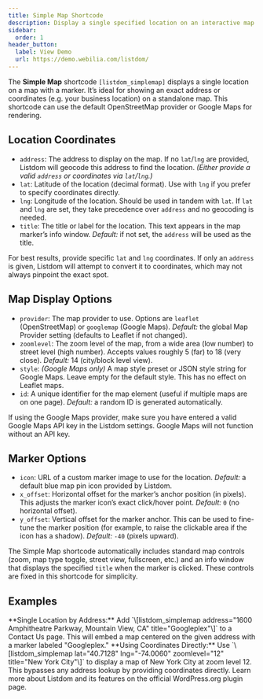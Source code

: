 ```yaml
---
title: Simple Map Shortcode
description: Display a single specified location on an interactive map with a custom marker.
sidebar:
  order: 1
header_button:
  label: View Demo
  url: https://demo.webilia.com/listdom/
---
```



The **Simple Map** shortcode `[listdom_simplemap]` displays a single location on a map with a marker. It’s ideal for showing an exact address or coordinates (e.g. your business location) on a standalone map. This shortcode can use the default OpenStreetMap provider or Google Maps for rendering.

## Location Coordinates

- `address`: The address to display on the map. If no `lat`/`lng` are provided, Listdom will geocode this address to find the location. *(Either provide a valid `address` or coordinates via `lat`/`lng`.)*
- `lat`: Latitude of the location (decimal format). Use with `lng` if you prefer to specify coordinates directly.
- `lng`: Longitude of the location. Should be used in tandem with `lat`. If `lat` and `lng` are set, they take precedence over `address` and no geocoding is needed.
- `title`: The title or label for the location. This text appears in the map marker’s info window. *Default:* if not set, the `address` will be used as the title.

<Aside type="tip">
For best results, provide specific <code>lat</code> and <code>lng</code> coordinates. If only an <code>address</code> is given, Listdom will attempt to convert it to coordinates, which may not always pinpoint the exact spot.
</Aside>

## Map Display Options

- `provider`: The map provider to use. Options are `leaflet` (OpenStreetMap) or `googlemap` (Google Maps). *Default:* the global Map Provider setting (defaults to Leaflet if not changed).
- `zoomlevel`: The zoom level of the map, from a wide area (low number) to street level (high number). Accepts values roughly 5 (far) to 18 (very close). *Default:* 14 (city/block level view).
- `style`: *(Google Maps only)* A map style preset or JSON style string for Google Maps. Leave empty for the default style. This has no effect on Leaflet maps.
- `id`: A unique identifier for the map element (useful if multiple maps are on one page). *Default:* a random ID is generated automatically.

<Aside type="note">
If using the Google Maps provider, make sure you have entered a valid Google Maps API key in the Listdom settings. Google Maps will not function without an API key.
</Aside>

## Marker Options

- `icon`: URL of a custom marker image to use for the location. *Default:* a default blue map pin icon provided by Listdom.
- `x_offset`: Horizontal offset for the marker’s anchor position (in pixels). This adjusts the marker icon’s exact click/hover point. *Default:* `0` (no horizontal offset).
- `y_offset`: Vertical offset for the marker anchor. This can be used to fine-tune the marker position (for example, to raise the clickable area if the icon has a shadow). *Default:* `-40` (pixels upward).

The Simple Map shortcode automatically includes standard map controls (zoom, map type toggle, street view, fullscreen, etc.) and an info window that displays the specified `title` when the marker is clicked. These controls are fixed in this shortcode for simplicity.

## Examples

<CardGrid>
  <Card>
    **Single Location by Address:**  
    Add `\[listdom_simplemap address="1600 Amphitheatre Parkway, Mountain View, CA" title="Googleplex"\]` to a Contact Us page. This will embed a map centered on the given address with a marker labeled "Googleplex."
  </Card>
  <Card>
    **Using Coordinates Directly:**  
    Use `\[listdom_simplemap lat="40.7128" lng="-74.0060" zoomlevel="12" title="New York City"\]` to display a map of New York City at zoom level 12. This bypasses any address lookup by providing coordinates directly.
  </Card>
</CardGrid>

<LinkCard href="https://wordpress.org/plugins/listdom/" title="Listdom on WordPress.org">
Learn more about Listdom and its features on the official WordPress.org plugin page.
</LinkCard>
